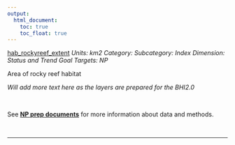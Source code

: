 ```yaml
---
output:
  html_document:
    toc: true
    toc_float: true
---
```


[hab_rockyreef_extent](https://github.com/OHI-Science/bhi/blob/master/baltic/layers/hab_rockyreef_extent_gl2018.csv)
*Units: km2*
*Category:*
*Subcategory:*
*Index Dimension: Status and Trend*
*Goal Targets: NP*

Area of rocky reef habitat

*Will add more text here as the layers are prepared for the BHI2.0*

<br>

See [**NP prep documents**](https://github.com/OHI-Science/bhi-1.0-archive/blob/draft/baltic2015/prep/NP/np_prep.md) for more information about data and methods.

<br>

--- 
